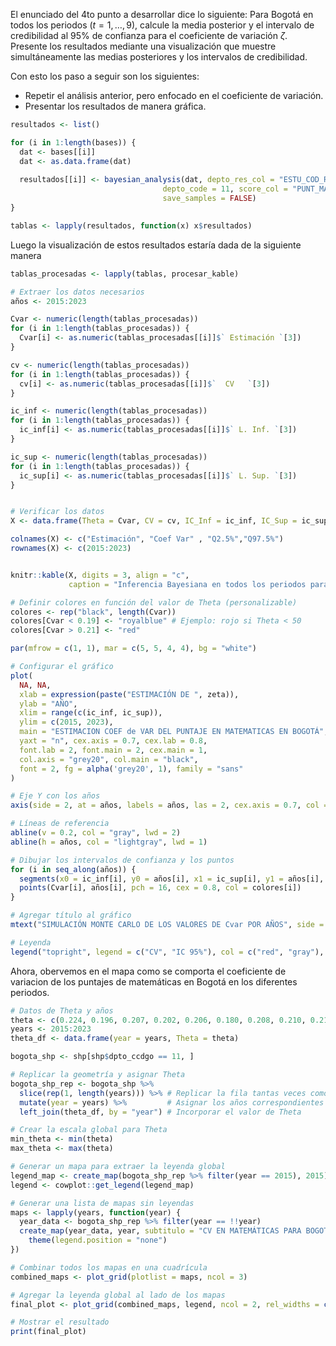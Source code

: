 El enunciado del 4to punto a desarrollar dice lo siguiente:  Para Bogotá en todos los periodos ($t=1,\ldots,9$), calcule la media posterior y el intervalo de credibilidad al 95$\%$ de confianza para el coeficiente de variación $\zeta$. Presente los resultados mediante una visualización que muestre simultáneamente las medias posteriores y los intervalos de credibilidad.

Con esto los paso a seguir son los siguientes:

   - Repetir el análisis anterior, pero enfocado en el coeficiente de variación.
   - Presentar los resultados de manera gráfica.

```r
resultados <- list()

for (i in 1:length(bases)) {
  dat <- bases[[i]]
  dat <- as.data.frame(dat)
  
  resultados[[i]] <- bayesian_analysis(dat, depto_res_col = "ESTU_COD_RESIDE_DEPTO", 
                                  depto_code = 11, score_col = "PUNT_MATEMATICAS",
                                  save_samples = FALSE)
}

tablas <- lapply(resultados, function(x) x$resultados)
```


Luego la visualización de estos resultados estaría dada de la siguiente manera 



```r
tablas_procesadas <- lapply(tablas, procesar_kable)

# Extraer los datos necesarios
años <- 2015:2023

Cvar <- numeric(length(tablas_procesadas))
for (i in 1:length(tablas_procesadas)) {
  Cvar[i] <- as.numeric(tablas_procesadas[[i]]$` Estimación `[3])
}

cv <- numeric(length(tablas_procesadas))
for (i in 1:length(tablas_procesadas)) {
  cv[i] <- as.numeric(tablas_procesadas[[i]]$`  CV   `[3])
}

ic_inf <- numeric(length(tablas_procesadas))
for (i in 1:length(tablas_procesadas)) {
  ic_inf[i] <- as.numeric(tablas_procesadas[[i]]$` L. Inf. `[3])
}

ic_sup <- numeric(length(tablas_procesadas))
for (i in 1:length(tablas_procesadas)) {
  ic_sup[i] <- as.numeric(tablas_procesadas[[i]]$` L. Sup. `[3])
}


# Verificar los datos
X <- data.frame(Theta = Cvar, CV = cv, IC_Inf = ic_inf, IC_Sup = ic_sup)

colnames(X) <- c("Estimación", "Coef Var" , "Q2.5%","Q97.5%")
rownames(X) <- c(2015:2023)


knitr::kable(X, digits = 3, align = "c", 
             caption = "Inferencia Bayesiana en todos los periodos para Bogotá")
```



```r
# Definir colores en función del valor de Theta (personalizable)
colores <- rep("black", length(Cvar))
colores[Cvar < 0.19] <- "royalblue" # Ejemplo: rojo si Theta < 50
colores[Cvar > 0.21] <- "red"

par(mfrow = c(1, 1), mar = c(5, 5, 4, 4), bg = "white")

# Configurar el gráfico
plot(
  NA, NA, 
  xlab = expression(paste("ESTIMACIÓN DE ", zeta)), 
  ylab = "AÑO", 
  xlim = range(c(ic_inf, ic_sup)), 
  ylim = c(2015, 2023), 
  main = "ESTIMACION COEF de VAR DEL PUNTAJE EN MATEMATICAS EN BOGOTÁ", 
  yaxt = "n", cex.axis = 0.7, cex.lab = 0.8, 
  font.lab = 2, font.main = 2, cex.main = 1, 
  col.axis = "grey20", col.main = "black", 
  font = 2, fg = alpha('grey20', 1), family = "sans"
)

# Eje Y con los años
axis(side = 2, at = años, labels = años, las = 2, cex.axis = 0.7, col = "grey20")

# Líneas de referencia
abline(v = 0.2, col = "gray", lwd = 2)
abline(h = años, col = "lightgray", lwd = 1)

# Dibujar los intervalos de confianza y los puntos
for (i in seq_along(años)) {
  segments(x0 = ic_inf[i], y0 = años[i], x1 = ic_sup[i], y1 = años[i], col = colores[i])
  points(Cvar[i], años[i], pch = 16, cex = 0.8, col = colores[i])
}

# Agregar título al gráfico
mtext("SIMULACIÓN MONTE CARLO DE LOS VALORES DE Cvar POR AÑOS", side = 3, line = 0.5, cex = 0.8, col = "grey20", font = 2)

# Leyenda
legend("topright", legend = c("CV", "IC 95%"), col = c("red", "gray"), lty = c(1, 1), lwd = 1.2, cex = 0.8)

```


Ahora, obervemos en el mapa como se comporta el coeficiente de variacion de los puntajes de matemáticas en Bogotá en los diferentes periodos.


```r
# Datos de Theta y años
theta <- c(0.224, 0.196, 0.207, 0.202, 0.206, 0.180, 0.208, 0.210, 0.218)
years <- 2015:2023
theta_df <- data.frame(year = years, Theta = theta)

bogota_shp <- shp[shp$dpto_ccdgo == 11, ]

# Replicar la geometría y asignar Theta
bogota_shp_rep <- bogota_shp %>%
  slice(rep(1, length(years))) %>% # Replicar la fila tantas veces como años
  mutate(year = years) %>%         # Asignar los años correspondientes
  left_join(theta_df, by = "year") # Incorporar el valor de Theta

# Crear la escala global para Theta
min_theta <- min(theta)
max_theta <- max(theta)
```


```r
# Generar un mapa para extraer la leyenda global
legend_map <- create_map(bogota_shp_rep %>% filter(year == 2015), 2015)
legend <- cowplot::get_legend(legend_map)

# Generar una lista de mapas sin leyendas
maps <- lapply(years, function(year) {
  year_data <- bogota_shp_rep %>% filter(year == !!year)
  create_map(year_data, year, subtitulo = "CV EN MATEMÁTICAS PARA BOGOTÁ") +
    theme(legend.position = "none")
})

# Combinar todos los mapas en una cuadrícula
combined_maps <- plot_grid(plotlist = maps, ncol = 3)

# Agregar la leyenda global al lado de los mapas
final_plot <- plot_grid(combined_maps, legend, ncol = 2, rel_widths = c(10, 1))

# Mostrar el resultado
print(final_plot)

```

